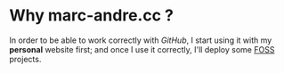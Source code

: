 =Why marc-andre.cc ?=

In order to be able to work correctly with ''GitHub'', I start using it with my '''personal''' website first; and once I use it correctly, I'll deploy some [http://en.wikipedia.org/wiki/Free_and_open_source_software FOSS] projects.

